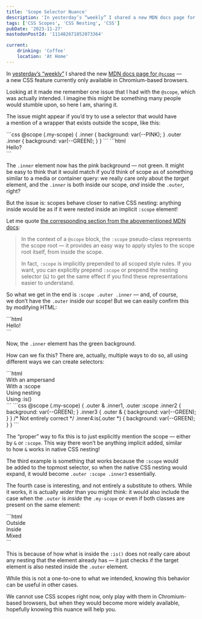 ```yaml
---
title: 'Scope Selector Nuance'
description: 'In yesterday’s “weekly” I shared a new MDN docs page for @scope — a new CSS feature currently only available in Chromium-based browsers. Looking at it made me remember one issue that I had with the @scope, which was actually intended. I imagine this might be something many people would stumble upon, so here I am, sharing it.'
tags: ['CSS Scopes', 'CSS Nesting', 'CSS']
pubDate: '2023-11-27'
mastodonPostId: '111482671852073364'

current:
	drinking: 'Coffee'
	location: 'At Home'
---
```



In [yesterday’s “weekly”](/weekly-bookmarks-006/) I shared the new [MDN docs page for `@scope`](https://developer.mozilla.org/en-US/docs/Web/CSS/@scope) — a new CSS feature currently only available in Chromium-based browsers.

Looking at it made me remember one issue that I had with the `@scope`, which was actually intended. I imagine this might be something many people would stumble upon, so here I am, sharing it.

The issue might appear if you’d try to use a selector that would have a mention of a wrapper that exists outside the scope, like this:

<LiveExample class="require-at-scope" caption="A live example, showing how one of the rules does not apply, why intuitively, you might think it should.">
```css
@scope (.my-scope) {
	.inner {
		background: var(--PINK);
	}
	.outer .inner {
		background: var(--GREEN);
	}
}
```
```html
<div class="outer">
	<div class="my-scope">
		<div class="inner">Hello?</div>
	</div>
</div>
```
</LiveExample>

The `.inner` element now has the pink background — not green. It might be easy to think that it would match if you’d think of scope as of something similar to a media or container query: we really care only about the _target_ element, and the `.inner` is both inside our scope, _and_ inside the `.outer`, right?

But the issue is: scopes behave closer to native CSS nesting: anything inside would be as if it were nested inside an implicit `:scope` element!

Let me quote [the corresponding section from the abovementioned MDN docs](https://developer.mozilla.org/en-US/docs/Web/CSS/@scope#the_scope_pseudo-class):

> In the context of a `@scope` block, the `:scope` pseudo-class represents the scope root — it provides an easy way to apply styles to the scope root itself, from inside the scope.
>
> In fact, `:scope` is implicitly prepended to all scoped style rules. If you want, you can explicitly prepend `:scope` or prepend the nesting selector (`&`) to get the same effect if you find these representations easier to understand.

So what we get in the end is `:scope .outer .inner` — and, of course, we don’t have the `.outer` inside our scope! But we can easily confirm this by modifying HTML:

<LiveExample class="require-at-scope" caption="A live example showing the HTML structure that the broken selector actually expects.">
```html
<div class="my-scope">
	<div class="outer">
		<div class="inner">Hello!</div>
	</div>
</div>
```
</LiveExample>

Now, the `.inner` element has the green background.

How can we fix this? There are, actually, multiple ways to do so, all using different ways we can create selectors:

<LiveExample class="require-at-scope" caption="A live example showing four different ways we can use the outer element in our selectors.">
```html
<div class="outer">
	<div class="my-scope">
		<div class="inner inner1">With an ampersand</div>
		<div class="inner inner2">With a :scope</div>
		<div class="inner inner3">Using nesting</div>
		<div class="inner inner4">Using :is()</div>
	</div>
</div>
```
```css
@scope (.my-scope) {
	.outer & .inner1,
	.outer :scope .inner2 {
		background: var(--GREEN);
	}
	.inner3 {
		.outer & {
			background: var(--GREEN);
		}
	}
	/* Not entirely correct */
	.inner4:is(.outer *) {
		background: var(--GREEN);
	}
}
```
</LiveExample>

The “proper” way to fix this is to just explicitly mention the scope — either by `&` or `:scope`. This way there won’t be anything implicit added, similar to how `&` works in native CSS nesting!

The third example is something that works because the `:scope` would be added to the topmost selector, so when the native CSS nesting would expand, it would become `.outer :scope .inner3` essentially.

The fourth case is interesting, and not entirely a substitute to others. While it works, it is actually _wider_ than you might think: it would also include the case when the `.outer` is _inside_ the `.my-scope` or even if both classes are present on the same element:

<LiveExample class="require-at-scope" caption="A live example showing how the `:is()` selector is applied flexibly without relying on the existent structure.">
```html
<div class="outer">
	<div class="my-scope">
		<div class="inner inner4">Outside</div>
	</div>
</div>
<div class="my-scope">
	<div class="outer">
		<div class="inner inner4">Inside</div>
	</div>
</div>
<div class="my-scope outer">
	<div class="inner inner4">Mixed</div>
</div>
```
</LiveExample>

This is because of how what is inside the `:is()` does not really care about any nesting that the element already has — it just checks if the target element is also nested inside the `.outer` element.

While this is not a one-to-one to what we intended, knowing this behavior can be useful in other cases.

We cannot use CSS scopes right now, only play with them in Chromium-based browsers, but when they would become more widely available, hopefully knowing this nuance will help you.
